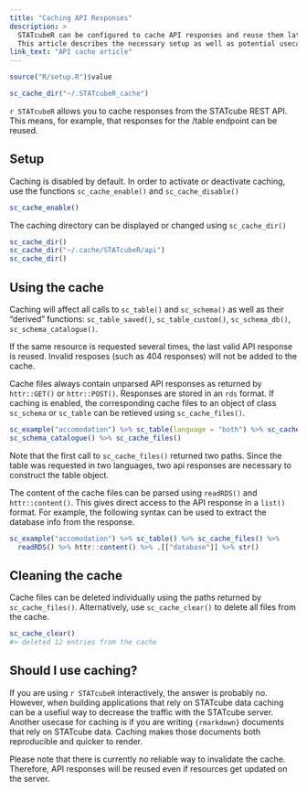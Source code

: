 ```yaml
---
title: "Caching API Responses"
description: >
  STATcubeR can be configured to cache API responses and reuse them later.
  This article describes the necessary setup as well as potential usecases.
link_text: "API cache article"
---
```


```r
source("R/setup.R")$value
```

```r
sc_cache_dir("~/.STATcubeR_cache")
```

`r STATcubeR` allows you to cache responses from the STATcube REST API.
This means, for example, that responses for the /table endpoint can be reused.

## Setup

Caching is disabled by default.
In order to activate or deactivate caching, use the functions `sc_cache_enable()` and `sc_cache_disable()`

```r
sc_cache_enable()
```

The caching directory can be displayed or changed using `sc_cache_dir()`

```r
sc_cache_dir()
sc_cache_dir("~/.cache/STATcubeR/api")
sc_cache_dir()
```

## Using the cache

Caching will affect all calls to `sc_table()` and `sc_schema()` as well as their "derived" functions:
`sc_table_saved()`, `sc_table_custom()`, `sc_schema_db()`, `sc_schema_catalogue()`.

If the same resource is requested several times, the last valid API response is reused.
Invalid resposes (such as 404 responses) will not be added to the cache.

Cache files always contain unparsed API responses as returned by `httr::GET()` or `httr::POST()`.
Responses are stored in an `rds` format.
If caching is enabled, the corresponding cache files to an object of class `sc_schema` or `sc_table` can be retieved using `sc_cache_files()`.

```r
sc_example("accomodation") %>% sc_table(language = "both") %>% sc_cache_files()
sc_schema_catalogue() %>% sc_cache_files()
```

Note that the first call to `sc_cache_files()` returned two paths.
Since the table was requested in two languages, two api responses are necessary to construct the table object.

The content of the cache files can be parsed using `readRDS()` and `httr::content()`.
This gives direct access to the API response in a `list()` format.
For example, the following syntax can be used to extract the database info from the response.

```r
sc_example("accomodation") %>% sc_table() %>% sc_cache_files() %>% 
  readRDS() %>% httr::content() %>% .[["database"]] %>% str()
```

## Cleaning the cache

Cache files can be deleted individually using the paths returned by `sc_cache_files()`.
Alternatively, use `sc_cache_clear()` to delete all files from the cache.

```r
sc_cache_clear()
#> deleted 12 entries from the cache
```

## Should I use caching?

If you are using `r STATcubeR` interactively, the answer is probably no.
However, when building applications that rely on STATcube data caching can be a usefiul way to decrease the traffic with the STATcube server.
Another usecase for caching is if you are writing `{rmarkdown}` documents that rely on STATcube data.
Caching makes those documents both reproducible and quicker to render.

Please note that there is currently no reliable way to invalidate the cache.
Therefore, API responses will be reused even if resources get updated on the server.
